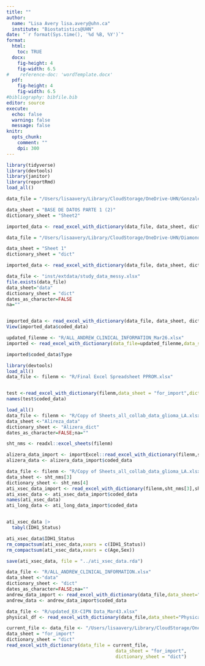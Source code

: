 ```yaml
---
title: ""
author: 
  name: "Lisa Avery lisa.avery@uhn.ca"
  institute: "Biostatistics@UHN" 
date: "`r format(Sys.time(), '%d %B, %Y')`"
format:
  html:
    toc: TRUE
  docx:
    fig-height: 4
    fig-width: 6.5
#    reference-doc: 'wordTemplate.docx'
  pdf:
    fig-height: 4
    fig-width: 6.5
#bibliography: bibfile.bib  
editor: source
execute: 
  echo: false
  warning: false
  message: false
knitr:
  opts_chunk: 
    comment: ""
    dpi: 300     
---
```


```r
library(tidyverse)
library(devtools)
library(janitor)
library(reportRmd)
load_all()

```

```r

data_file = "/Users/lisaavery/Library/CloudStorage/OneDrive-UHN/Gonzalez/CODED ENDOMETRIAL CANCER DATABASE.xlsx"

data_sheet = "BASE DE DATOS PARTE 1 (2)"
dictionary_sheet = "Sheet2"

imported_data <- read_excel_with_dictionary(data_file, data_sheet, dictionary_sheet,dates_as_character=FALSE,na="") 

```

```r
data_file = "/Users/lisaavery/Library/CloudStorage/OneDrive-UHN/Diamondis/GliomaGrant/combined_glioma_data_andrew_alizera_ati_9Jul2025.xlsx"

data_sheet = "Sheet 1"
dictionary_sheet = "dict"

imported_data <- read_excel_with_dictionary(data_file, data_sheet, dictionary_sheet,dates_as_character=FALSE,na="") 

```

```r
data_file <- "inst/extdata/study_data_messy.xlsx"
file.exists(data_file)
data_sheet="data"
dictionary_sheet = "dict"
dates_as_character=FALSE
na=""


imported_data <- read_excel_with_dictionary(data_file, data_sheet, dictionary_sheet,dates_as_character=FALSE,na="") 
View(imported_data$coded_data)
```

```r
updated_filenme <- "R/ALL_ANDREW_CLINICAL_INFORMATION_Mar26.xlsx"
imported <- read_excel_with_dictionary(data_file=updated_filenme,data_sheet="Sheet1",dictionary_sheet = "dict") # updated 26 mar 2025

imported$coded_data$Type

```


```r
library(devtools)
load_all()
data_file <- filenm <- "R/Final Excel Spreadsheet PPROM.xlsx"


test <-read_excel_with_dictionary(filenm,data_sheet = "for_import",dictionary_sheet =  "dict")
names(test$coded_data)
```

```r
load_all()
data_file <- filenm <- "R/Copy of Sheets_all_collab_data_glioma_LA.xlsx"
data_sheet <-"Alireza_data"
dictionary_sheet <- "Alizera_dict"
dates_as_character=FALSE;na=""

sht_nms <- readxl::excel_sheets(filenm)

alizera_data_import <- importExcel::read_excel_with_dictionary(filenm,sht_nms[1],sht_nms[2])
alizera_data <- alizera_data_import$coded_data

data_file <- filenm <- "R/Copy of Sheets_all_collab_data_glioma_LA.xlsx"
data_sheet <- sht_nms[3]
dictionary_sheet <- sht_nms[4]
ati_xsec_data_import <- read_excel_with_dictionary(filenm,sht_nms[3],sht_nms[4])
ati_xsec_data <- ati_xsec_data_import$coded_data
names(ati_xsec_data)
ati_long_data <- ati_long_data_import$coded_data


ati_xsec_data |> 
  tabyl(IDH1_Status)

ati_xsec_data$IDH1_Status
rm_compactsum(ati_xsec_data,xvars = c(IDH1_Status))
rm_compactsum(ati_xsec_data,xvars = c(Age,Sex))

save(ati_xsec_data, file = "../ati_xsec_data.rda")
```


```r
data_file <- "R/ALL_ANDREW_CLINICAL_INFORMATION.xlsx"
data_sheet <-"data"
dictionary_sheet <- "dict"
dates_as_character=FALSE;na=""
andrew_data_import <- read_excel_with_dictionary(data_file,data_sheet="data",dictionary_sheet = "dict")
andrew_data <- andrew_data_import$coded_data
```


```r
data_file <- "R/updated_EX-CIPN Data_Mar43.xlsx"
physical_df <- read_excel_with_dictionary(data_file,data_sheet="Physical Assessment",dictionary_sheet = "physical_dictionary")

```

```r
current_file <- data_file <- "/Users/lisaavery/Library/CloudStorage/OneDrive-UHN/Kirsch/SARC032_patient_outcomes_2025_03_05_forImport.xlsx"
data_sheet = "for_import"
dictionary_sheet = "dict"
read_excel_with_dictionary(data_file = current_file,
                                        data_sheet = "for_import",
                                        dictionary_sheet = "dict")
```

